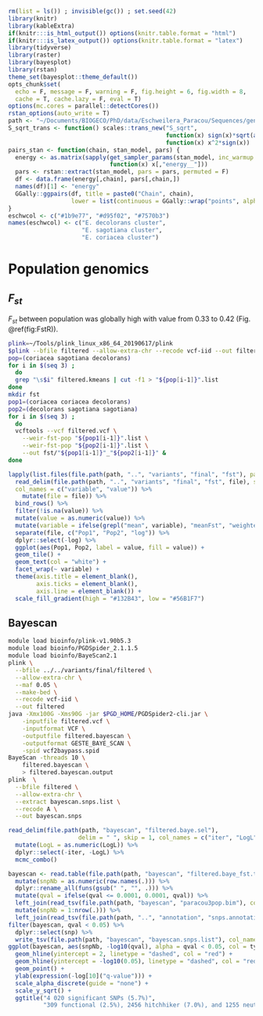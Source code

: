 ```r
rm(list = ls()) ; invisible(gc()) ; set.seed(42)
library(knitr)
library(kableExtra)
if(knitr:::is_html_output()) options(knitr.table.format = "html") 
if(knitr:::is_latex_output()) options(knitr.table.format = "latex") 
library(tidyverse)
library(raster)
library(bayesplot)
library(rstan)
theme_set(bayesplot::theme_default())
opts_chunk$set(
  echo = F, message = F, warning = F, fig.height = 6, fig.width = 8,
  cache = T, cache.lazy = F, eval = T)
options(mc.cores = parallel::detectCores())
rstan_options(auto_write = T)
path <- "~/Documents/BIOGECO/PhD/data/Eschweilera_Paracou/Sequences/genomics"
S_sqrt_trans <- function() scales::trans_new("S_sqrt",
                                             function(x) sign(x)*sqrt(abs(x)),
                                             function(x) x^2*sign(x))
pairs_stan <- function(chain, stan_model, pars) {
  energy <- as.matrix(sapply(get_sampler_params(stan_model, inc_warmup = F), 
                             function(x) x[,"energy__"]))
  pars <- rstan::extract(stan_model, pars = pars, permuted = F)
  df <- data.frame(energy[,chain], pars[,chain,])
  names(df)[1] <- "energy"
  GGally::ggpairs(df, title = paste0("Chain", chain), 
                  lower = list(continuous = GGally::wrap("points", alpha = 0.2)))
}
eschwcol <- c("#1b9e77", "#d95f02", "#7570b3")
names(eschwcol) <- c("E. decolorans cluster", 
                     "E. sagotiana cluster",
                     "E. coriacea cluster") 
```

# Population genomics

## $F_{st}$

$F_{st}$ between population was globally high with value from 0.33 to 0.42 (Fig. \@ref(fig:FstR)).

```bash
plink=~/Tools/plink_linux_x86_64_20190617/plink 
$plink --bfile filtered --allow-extra-chr --recode vcf-iid --out filtered
pop=(coriacea sagotiana decolorans) 
for i in $(seq 3) ; 
  do
  grep "\s$i" filtered.kmeans | cut -f1 > "${pop[i-1]}".list
done 
mkdir fst
pop1=(coriacea coriacea decolorans) 
pop2=(decolorans sagotiana sagotiana) 
for i in $(seq 3) ; 
  do 
  vcftools --vcf filtered.vcf \
    --weir-fst-pop "${pop1[i-1]}".list \
    --weir-fst-pop "${pop2[i-1]}".list \
    --out fst/"${pop1[i-1]}"_"${pop2[i-1]}" &
done
```

```r
lapply(list.files(file.path(path, "..", "variants", "final", "fst"), pattern = ".log"), function(file)
  read_delim(file.path(path, "..", "variants", "final", "fst", file), skip = 15, delim = ":",
  col_names = c("variable", "value")) %>% 
    mutate(file = file)) %>% 
  bind_rows() %>% 
  filter(!is.na(value)) %>% 
  mutate(value = as.numeric(value)) %>% 
  mutate(variable = ifelse(grepl("mean", variable), "meanFst", "weightedFst")) %>% 
  separate(file, c("Pop1", "Pop2", "log")) %>% 
  dplyr::select(-log) %>% 
  ggplot(aes(Pop1, Pop2, label = value, fill = value)) +
  geom_tile() +
  geom_text(col = "white") +
  facet_wrap(~ variable) +
  theme(axis.title = element_blank(),
        axis.ticks = element_blank(),
        axis.line = element_blank()) +
  scale_fill_gradient(high = "#132B43", low = "#56B1F7")
```

## Bayescan

```bash
module load bioinfo/plink-v1.90b5.3
module load bioinfo/PGDSpider_2.1.1.5
module load bioinfo/BayeScan2.1
plink \
  --bfile ../../variants/final/filtered \
  --allow-extra-chr \
  --maf 0.05 \
  --make-bed \
  --recode vcf-iid \
  --out filtered
java -Xmx100G -Xms90G -jar $PGD_HOME/PGDSpider2-cli.jar \
	-inputfile filtered.vcf \
	-inputformat VCF \
	-outputfile filtered.bayescan \
	-outputformat GESTE_BAYE_SCAN \
	-spid vcf2baypass.spid
BayeScan -threads 10 \
	filtered.bayescan \
	> filtered.bayescan.output
plink  \
  --bfile filtered \
  --allow-extra-chr \
  --extract bayescan.snps.list \
  --recode A \
  --out bayescan.snps
```

```r
read_delim(file.path(path, "bayescan", "filtered.baye.sel"), 
                    delim = " ", skip = 1, col_names = c("iter", "LogL", paste0("Fst", 1:3))) %>% 
  mutate(LogL = as.numeric(LogL)) %>%
  dplyr::select(-iter, -LogL) %>%
  mcmc_combo()
```

```r
bayescan <- read.table(file.path(path, "bayescan", "filtered.baye_fst.txt")) %>% 
  mutate(snpNb = as.numeric(row.names(.))) %>% 
  dplyr::rename_all(funs(gsub(" ", "", .))) %>% 
  mutate(qval = ifelse(qval <= 0.0001, 0.0001, qval)) %>% 
  left_join(read_tsv(file.path(path, "bayescan", "paracou3pop.bim"), col_names = c("scf", "snp", "posM", "pos", "A1", "A2")) %>% 
  mutate(snpNb = 1:nrow(.))) %>% 
  left_join(read_tsv(file.path(path, "..", "annotation", "snps.annotation")), by = "snp")
filter(bayescan, qval < 0.05) %>%
  dplyr::select(snp) %>%
  write_tsv(file.path(path, "bayescan", "bayescan.snps.list"), col_names = F)
ggplot(bayescan, aes(snpNb, -log10(qval), alpha = qval < 0.05, col = type)) +
  geom_hline(yintercept = 2, linetype = "dashed", col = "red") +
  geom_hline(yintercept = -log10(0.05), linetype = "dashed", col = "red") +
  geom_point() +
  ylab(expression(-log[10]("q-value"))) +
  scale_alpha_discrete(guide = "none") +
  scale_y_sqrt() +
  ggtitle("4 020 significant SNPs (5.7%)", 
          "309 functional (2.5%), 2456 hitchhiker (7.0%), and 1255 neutral (5.4%)")
```
